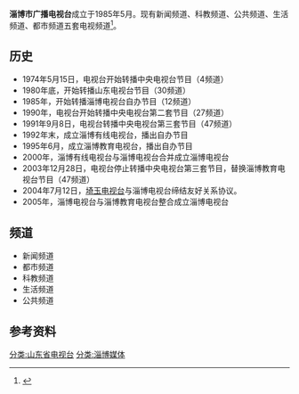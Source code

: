 {{電視網資訊
| 電視網名稱     = 淄博市广播电视台
| 類型           = [[有線電視|有線電視]]、[[无线电视|无线电视]]
| 開播日期       = 1985年5月
| 國家           = {{PRC}}
| 可收視地區     = {{PRC}}[[山东省|山东省]][[淄博市|淄博市]]
| 創立日期       = 1985年5月
| 旗下類比頻道   = 新闻频道、科教频道<br/>公共频道、生活频道<br/>都市频道
| 官方網站       = http://www.liaozhai.tv/
|}}
'''淄博市广播电视台'''成立于1985年5月。现有新闻频道、科教频道、公共频道、生活频道、都市频道五套电视频道<ref>{{Cite web |url=http://news.iqilu.com/other/20111106/1039770.shtml |title=淄博电视台简介 |date=2011-11-06 |publisher=齐鲁网 |accessdate=2014-12-28 |archive-date=2014-12-27 |archive-url=https://web.archive.org/web/20141227215713/http://news.iqilu.com/other/20111106/1039770.shtml |dead-url=no }}</ref>。

==历史==
*1974年5月15日，电视台开始转播中央电视台节目（4频道）
*1980年底，开始转播山东电视台节目（30频道）
*1985年，开始转播淄博电视台自办节目（12频道）
*1990年，电视台开始转播中央电视台第二套节目（27频道）
*1991年9月8日，电视台转播中央电视台第三套节目（47频道）
*1992年末，成立淄博有线电视台，播出自办节目
*1995年6月，成立淄博教育电视台，播出自办节目
*2000年，淄博有线电视台与淄博电视台合并成立淄博电视台
*2003年12月28日，电视台停止转播中央电视台第三套节目，替换淄博教育电视台节目（47频道）
*2004年7月12日，[[埼玉電視台|埼玉电视台]]与淄博电视台缔结友好关系协议。
*2005年，淄博电视台与淄博教育电视台整合成立淄博电视台

==频道==
*新闻频道
*都市频道
*科教频道
*生活频道
*公共频道

==参考资料==
{{reflist}}

[[分类:山东省电视台|分类:山东省电视台]]
[[分类:淄博媒体|分类:淄博媒体]]